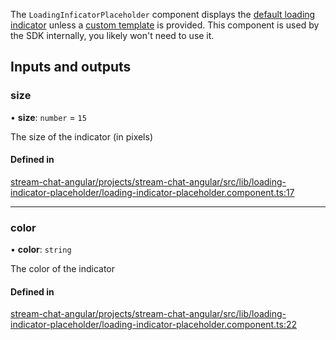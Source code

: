 The `LoadingInficatorPlaceholder` component displays the [default loading indicator](./LoadingIndicatorComponent.mdx) unless a [custom template](../services/CustomTemplatesService.mdx) is provided. This component is used by the SDK internally, you likely won't need to use it.

[//]: # "Start of generated content"

## Inputs and outputs

### size

• **size**: `number` = `15`

The size of the indicator (in pixels)

#### Defined in

[stream-chat-angular/projects/stream-chat-angular/src/lib/loading-indicator-placeholder/loading-indicator-placeholder.component.ts:17](https://github.com/GetStream/stream-chat-angular/blob/1780eb2818bdbdaa0627275d4b409e2b7e56d2b0/projects/stream-chat-angular/src/lib/loading-indicator-placeholder/loading-indicator-placeholder.component.ts#L17)

---

### color

• **color**: `string`

The color of the indicator

#### Defined in

[stream-chat-angular/projects/stream-chat-angular/src/lib/loading-indicator-placeholder/loading-indicator-placeholder.component.ts:22](https://github.com/GetStream/stream-chat-angular/blob/1780eb2818bdbdaa0627275d4b409e2b7e56d2b0/projects/stream-chat-angular/src/lib/loading-indicator-placeholder/loading-indicator-placeholder.component.ts#L22)

[//]: # "End of generated content"
